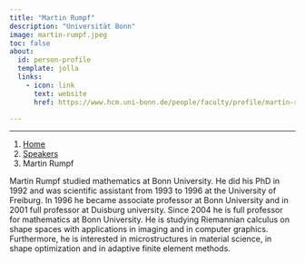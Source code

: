 ```yaml
---
title: "Martin Rumpf"
description: "Universität Bonn"
image: martin-rumpf.jpeg
toc: false
about:
  id: person-profile
  template: jolla
  links:
    - icon: link
      text: website
      href: https://www.hcm.uni-bonn.de/people/faculty/profile/martin-rumpf/

---
```

---

```{=html}
<nav aria-label="breadcrumb">
  <ol class="breadcrumb">
    <li class="breadcrumb-item"><a href="../../index.html">Home</a></li>
    <li class="breadcrumb-item"><a href="../../speaker.html">Speakers</a></li>
    <li class="breadcrumb-item active">Martin Rumpf</li>

  </ol>
</nav>
```

:::{#person-profile}
:::

Martin Rumpf studied mathematics at Bonn University. He did his PhD in 1992 and was scientific assistant from 1993 to 1996 at the University of Freiburg. In 1996 he became associate professor at Bonn University and in 2001 full professor at Duisburg university. Since 2004 he is full professor for mathematics at Bonn University.
He is studying Riemannian calculus on shape spaces with applications in imaging and in computer graphics. Furthermore, he is interested in microstructures in material science, in shape optimization and in adaptive finite element methods.
